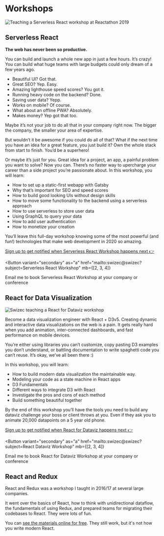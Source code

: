 
# Workshops

![Teaching a Serverless React workshop at Reactathon 2019](../images/swizec-workshop-25.jpg)

## Serverless React

**The web has never been so productive.**

You can build and launch a whole new app in just a few hours. It’s crazy! You can build what huge teams with large budgets could only dream of a few years ago.

- Beautiful UI? Got that.
- Great SEO? Yep. Easy.
- Amazing lighthouse speed scores? You got it.
- Running heavy code on the backend? Done.
- Saving user data? Yepp.
- Works on mobile? Of course.
- What about an offline PWA? Absolutely.
- Makes money? Yep got that too.

Maybe it’s not your job to do all that in your company right now. The bigger the company, the smaller your area of expertise.

But wouldn’t it be awesome if you could do all of that? What if the next time you have an idea for a great feature, you just build it? Own the whole stack from start to finish. You’d be a superhero!

Or maybe it’s just for you. Great idea for a project, an app, a painful problem you want to solve? Now you can. There’s no faster way to upercharge your career than a side project you’re passionate about. In this workshop, you will learn:

- How to set up a static-first webapp with Gatsby
- Why that’s important for SEO and speed scores
- How to build good looking UIs without design skills
- How to move some functionality to the backend using a serverless approach
- How to use serverless to store user data
- Using GraphQL to query your data
- How to add user authentication
- How to monetize your creation

You’ll leave this full-day workshop knowing some of the most powerful (and fun!) technologies that make web development in 2020 so amazing.

[Sign up to get notified when Serverless React Workshop happens next 👉](https://swizec.com/letters)

<Button
  variant="secondary"
  as="a"
  href="mailto:swizec@swizec?subject=Serverless React Workshop"
  mb={[2, 3, 4]}
>
  Email me to book Serverless React Workshop at your company or conference
</Button>

## React for Data Visualization

![Swizec teaching a React for Dataviz workshop](../images/swizec-reactviz-workshop.jpg)

Become a data visualization engineer with React + D3v5. Creating dynamic and interactive data visualizations on the web is a pain. It gets really hard when you add animation, inter-connected dashboards, and fast performance on mobile devices.

You’re either using libraries you can’t customize, copy pasting D3 examples you don’t understand, or battling documentation to write spaghetti code you can’t reuse. It’s okay, we’ve all been there :)

In this workshop, you will learn:

- How to build modern data visualization the maintainable way.
- Modeling your code as a state machine in React apps
- D3 Fundamentals
- Different ways to integrate D3 with React
- Investigate the pros and cons of each method
- Build something beautiful together

By the end of this workshop you’ll have the tools you need to build any dataviz challenge your boss or client throws at you. Even if they ask you to animate 20,000 datapoints on a 5 year old phone.

[Sign up to get notified when React for Dataviz happens next 👉](https://reactfordataviz.com)

<Button
  variant="secondary"
  as="a"
  href="mailto:swizec@swizec?subject=React Dataviz Workshop"
  mb={[2, 3, 4]}
>
  Email me to book React for Dataviz Workshop at your company or conference
</Button>

## React and Redux

React and Redux was a workshop I taught in 2016/17 at several large companies.

It went over the basics of React, how to think with unidirectional dataflow, the fundamentals of using Redux, and prepared teams for migrating their codebases to React. They were lots of fun.

You can [see the materials online for free](https://reactworkshop.co/). They still work, but it's not how you write modern React.
